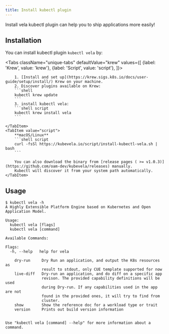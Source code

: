 ```yaml
---
title: Install kubectl plugin
---
```


Install vela kubectl plugin can help you to ship applications more easily!

## Installation

You can install kubectl plugin `kubectl vela` by:

<Tabs
    className="unique-tabs"
    defaultValue="krew"
    values={[
        {label: 'Krew', value: 'krew'},
        {label: 'Script', value: 'script'},
    ]}>
    <TabItem value="krew">

        1. [Install and set up](https://krew.sigs.k8s.io/docs/user-guide/setup/install/) Krew on your machine.
        2. Discover plugins available on Krew:
        ```shell
        kubectl krew update
        ```
        3. install kubectl vela:
        ```shell script
        kubectl krew install vela
        ```

    </TabItem>
    <TabItem value="script">
        **macOS/Linux**
        ```shell script
        curl -fsSl https://kubevela.io/script/install-kubectl-vela.sh | bash
        ```

        You can also download the binary from [release pages ( >= v1.0.3)](https://github.com/oam-dev/kubevela/releases) manually.
        Kubectl will discover it from your system path automatically.
    </TabItem>
</Tabs>



## Usage

```shell
$ kubectl vela -h
A Highly Extensible Platform Engine based on Kubernetes and Open Application Model.

Usage:
  kubectl vela [flags]
  kubectl vela [command]

Available Commands:

Flags:
  -h, --help   help for vela

    dry-run  	Dry Run an application, and output the K8s resources as
             	result to stdout, only CUE template supported for now
    live-diff	Dry-run an application, and do diff on a specific app
             	revison. The provided capability definitions will be used
             	during Dry-run. If any capabilities used in the app are not
             	found in the provided ones, it will try to find from
             	cluster.
    show     	Show the reference doc for a workload type or trait
    version  	Prints out build version information


Use "kubectl vela [command] --help" for more information about a command.
```